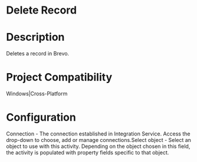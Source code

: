 ﻿# Delete Record

# Description

Deletes a record in Brevo.

# Project Compatibility

Windows|Cross-Platform

# Configuration

Connection - The connection established in Integration Service.
                        Access the drop-down to choose, add or manage connections.Select object - Select an object to use with this activity. Depending
                        on the object chosen in this field, the activity is populated with property
                        fields specific to that object.
